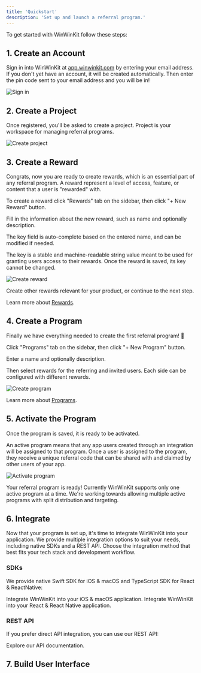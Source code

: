 ```yaml
---
title: 'Quickstart'
description: 'Set up and launch a referral program.'
---
```



To get started with WinWinKit follow these steps:

## 1. Create an Account

Sign in into WinWinKit at [app.winwinkit.com](https://app.winwinkit.com) by entering your email address.
If you don't yet have an account, it will be created automatically. Then enter the pin code sent to your email address and you will be in!

![Sign in](/images/signin.png)

## 2. Create a Project

Once registered, you'll be asked to create a project. 
Project is your workspace for managing referral programs.

![Create project](/images/create-project.png)

## 3. Create a Reward

Congrats, now you are ready to create rewards, which is an essential part of any referral program. 
A reward represent a level of access, feature, or content that a user is "rewarded" with.

To create a reward click "Rewards" tab on the sidebar, then click "+ New Reward" button.

Fill in the information about the new reward, such as name and optionally description. 

The key field is auto-complete based on the entered name, and can be modified if needed.

The key is a stable and machine-readable string value meant to be used for granting users access to their rewards. Once the reward is saved, its key cannot be changed. 

![Create reward](/images/create-reward.png)

Create other rewards relevant for your product, or continue to the next step. 

Learn more about [Rewards](/referral/rewards).

## 4. Create a Program

Finally we have everything needed to create the first referral program! 🎉

Click "Programs" tab on the sidebar, then click "+ New Program" button.

Enter a name and optionally description.

Then select rewards for the referring and invited users. Each side can be configured with different rewards. 

![Create program](/images/create-program.png)

Learn more about [Programs](/referral/programs).

## 5. Activate the Program

Once the program is saved, it is ready to be activated.

An active program means that any app users created through an integration will be assigned to that program.
Once a user is assigned to the program, they receive a unique referral code that can be shared with and claimed by other users of your app.

![Activate program](/images/activate-program.png)

<Check>
Your referral program is ready!
</Check>

<Info>
Currently WinWinKit supports only one active program at a time. 
We're working towards allowing multiple active programs with split distribution and targeting.
</Info>

## 6. Integrate

Now that your program is set up, it's time to integrate WinWinKit into your application. 
We provide multiple integration options to suit your needs, including native SDKs and a REST API. 
Choose the integration method that best fits your tech stack and development workflow.

### SDKs

We provide native Swift SDK for iOS & macOS and TypeScript SDK for React & ReactNative:

<CardGroup>
  <Card title="Swift SDK" icon="swift" href="/integrations/swift-sdk">
    Integrate WinWinKit into your iOS & macOS application.
  </Card>
  <Card title="TypeScript SDK" icon="js" href="/integrations/typescript-sdk">
    Integrate WinWinKit into your React & React Native application.
  </Card>
</CardGroup>

### REST API

If you prefer direct API integration, you can use our REST API:

<Card title="API Reference" icon="code" href="/api-reference/introduction">
  Explore our API documentation.
</Card>

## 7. Build User Interface

<SDKNoUIWarning />

